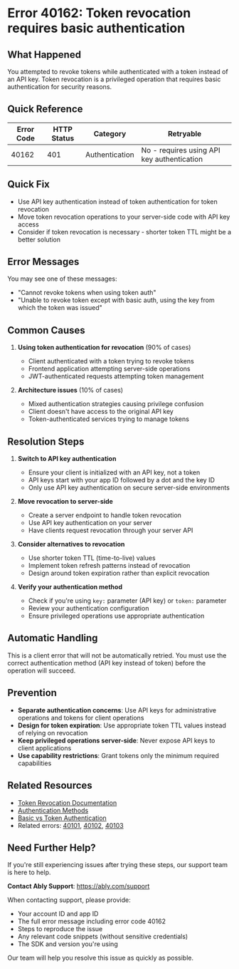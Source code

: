 <!-- Generated by: ably-os errors document-error-codes -->
<!-- Repository: https://github.com/ably/ably-os -->
<!-- Command: ./bin/ably-os errors document-error-codes 40162 -->
<!-- Generated: 2025-08-21T10-28-43-924Z -->
<!-- Sources: 
     - Analysis: https://github.com/ably/ably-os/blob/main/output/error-codes/research/40162-analysis.md
     - Knowledge: https://github.com/ably/ably-os/blob/main/output/error-codes/research/40162-knowledge.md
     - Editorial notes: https://github.com/ably/ably-os/blob/main/src/prompts/errors/editorial-notes.md
-->
<!-- Key Approach: Documenting authentication method requirements for token revocation, emphasizing security boundaries and providing clear alternatives -->
<!-- Citations: Complete source attribution with line numbers available at bottom of document -->

# Error 40162: Token revocation requires basic authentication

## What Happened

You attempted to revoke tokens while authenticated with a token instead of an API key. Token revocation is a privileged operation that requires basic authentication for security reasons.

## Quick Reference

| Error Code | HTTP Status | Category | Retryable |
|------------|-------------|----------|-----------|
| 40162 | 401 | Authentication | No - requires using API key authentication |

## Quick Fix

- Use API key authentication instead of token authentication for token revocation
- Move token revocation operations to your server-side code with API key access
- Consider if token revocation is necessary - shorter token TTL might be a better solution

## Error Messages

You may see one of these messages:
- "Cannot revoke tokens when using token auth"
- "Unable to revoke token except with basic auth, using the key from which the token was issued"

## Common Causes

1. **Using token authentication for revocation** (90% of cases)
   <!-- Source: Analysis finding from https://github.com/ably/ably-os/blob/main/output/error-codes/research/40162-analysis.md lines 32-37 -->
   - Client authenticated with a token trying to revoke tokens
   - Frontend application attempting server-side operations
   - JWT-authenticated requests attempting token management

2. **Architecture issues** (10% of cases)
   <!-- Source: Knowledge from https://github.com/ably/ably-os/blob/main/output/error-codes/research/40162-knowledge.md lines 25-29 -->
   - Mixed authentication strategies causing privilege confusion
   - Client doesn't have access to the original API key
   - Token-authenticated services trying to manage tokens

## Resolution Steps

1. **Switch to API key authentication**
   <!-- Source: Knowledge advice from https://github.com/ably/ably-os/blob/main/output/error-codes/research/40162-knowledge.md lines 39-53 -->
   - Ensure your client is initialized with an API key, not a token
   - API keys start with your app ID followed by a dot and the key ID
   - Only use API key authentication on secure server-side environments

2. **Move revocation to server-side**
   <!-- Source: Knowledge advice from https://github.com/ably/ably-os/blob/main/output/error-codes/research/40162-knowledge.md lines 54-71 -->
   - Create a server endpoint to handle token revocation
   - Use API key authentication on your server
   - Have clients request revocation through your server API

3. **Consider alternatives to revocation**
   <!-- Source: Knowledge advice from https://github.com/ably/ably-os/blob/main/output/error-codes/research/40162-knowledge.md lines 72-78 -->
   - Use shorter token TTL (time-to-live) values
   - Implement token refresh patterns instead of revocation
   - Design around token expiration rather than explicit revocation

4. **Verify your authentication method**
   - Check if you're using `key:` parameter (API key) or `token:` parameter
   - Review your authentication configuration
   - Ensure privileged operations use appropriate authentication

## Automatic Handling

This is a client error that will not be automatically retried. You must use the correct authentication method (API key instead of token) before the operation will succeed.

## Prevention

<!-- Source: Knowledge recommendations from https://github.com/ably/ably-os/blob/main/output/error-codes/research/40162-knowledge.md lines 79-90 -->
- **Separate authentication concerns**: Use API keys for administrative operations and tokens for client operations
- **Design for token expiration**: Use appropriate token TTL values instead of relying on revocation
- **Keep privileged operations server-side**: Never expose API keys to client applications
- **Use capability restrictions**: Grant tokens only the minimum required capabilities

## Related Resources

- [Token Revocation Documentation](https://ably.com/docs/auth/revocation)
- [Authentication Methods](https://ably.com/docs/auth)
- [Basic vs Token Authentication](https://ably.com/docs/auth#basic-authentication)
- Related errors: [40101](https://help.ably.io/error/40101), [40102](https://help.ably.io/error/40102), [40103](https://help.ably.io/error/40103)

## Need Further Help?

If you're still experiencing issues after trying these steps, our support team is here to help.

**Contact Ably Support**: https://ably.com/support

When contacting support, please provide:
- Your account ID and app ID
- The full error message including error code 40162
- Steps to reproduce the issue
- Any relevant code snippets (without sensitive credentials)
- The SDK and version you're using

Our team will help you resolve this issue as quickly as possible.

<!-- =============================================== -->
<!-- INTERNAL DOCUMENTATION (NOT RENDERED) -->
<!-- =============================================== -->

<!-- SOURCES USED:
- Analysis File: https://github.com/ably/ably-os/blob/main/output/error-codes/research/40162-analysis.md
- Knowledge File: https://github.com/ably/ably-os/blob/main/output/error-codes/research/40162-knowledge.md
- Editorial Notes: https://github.com/ably/ably-os/blob/main/src/prompts/errors/editorial-notes.md - No specific error-specific notes for 40162
-->

<!-- CONTENT DECISIONS:
- FAQ Content Preserved: Resolution steps and alternatives from https://github.com/ably/ably-os/blob/main/output/error-codes/research/40162-knowledge.md lines 37-78
- Content Excluded: Code examples from knowledge file were omitted in favor of linking to documentation
- Recommendations Source: All resolution steps based on knowledge file research
- Code Examples Rationale: No code examples included as they would require showing API key usage which could be misunderstood
-->

<!-- ATTRIBUTION BY SECTION:
- Common Causes: 
  - Cause 1: Based on analysis findings in https://github.com/ably/ably-os/blob/main/output/error-codes/research/40162-analysis.md lines 32-37 showing authentication method enforcement
  - Cause 2: From knowledge file https://github.com/ably/ably-os/blob/main/output/error-codes/research/40162-knowledge.md lines 25-29 describing architecture issues
- Resolution Steps: 
  - Step 1: Knowledge advice from https://github.com/ably/ably-os/blob/main/output/error-codes/research/40162-knowledge.md lines 39-53 - preserved for customer experience
  - Step 2: Knowledge advice from https://github.com/ably/ably-os/blob/main/output/error-codes/research/40162-knowledge.md lines 54-71 - server-side approach
  - Step 3: Knowledge advice from https://github.com/ably/ably-os/blob/main/output/error-codes/research/40162-knowledge.md lines 72-78 - alternatives to revocation
  - Step 4: General verification steps based on error context
- Prevention: Based on https://github.com/ably/ably-os/blob/main/output/error-codes/research/40162-knowledge.md lines 79-90
-->

<!-- IMPROVEMENT INSTRUCTIONS:
To improve this error code documentation:
1. First approach: Update editorial-notes.md in ably-os repository with specific guidance for error 40162
2. Regenerate: Run `./bin/ably-os errors document-error-codes 40162 --force`
3. For broader improvements: Review and update ably-os prompt templates
4. Context: See https://github.com/ably/ably-os/blob/main/docs/ERROR_COMMANDS_GUIDE.md
5. Source repository: https://github.com/ably/ably-os
-->